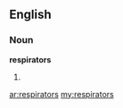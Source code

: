 ==English==

===Noun===
'''respirators'''

# {{plural of|[[respirator]]}}

[[ar:respirators]]
[[my:respirators]]